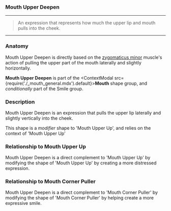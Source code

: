 
### Mouth Upper Deepen

***

> An expression that represents how much the 
> upper lip and mouth pulls into the cheek.

***

### Anatomy

Mouth Upper Deepen is directly based on the 
[zygomaticus minor](https://en.wikipedia.org/wiki/Zygomaticus_minor_muscle) 
muscle's action of pulling the upper part of the mouth laterally and slightly horizontally.

**Mouth Upper Deepen** is part of 
the <ContextModal src={require('./_mouth_general.mdx').default}><b>Mouth</b></ContextModal> 
shape group, and *conditionally* part of the Smile group.

### Description

Mouth Upper Deepen is an expression that pulls the 
upper lip laterally and slightly vertically into the cheek.

This shape is a *modifier* shape to 'Mouth Upper Up', and relies 
on the context of 'Mouth Upper Up'

### Relationship to Mouth Upper Up

Mouth Upper Deepen is a direct complement to 'Mouth Upper Up' 
by modifying the shape of 'Mouth Upper Up' by creating a more 
distressed expression.

### Relationship to Mouth Corner Puller

Mouth Upper Deepen is a direct complement to 'Mouth Corner Puller' 
by modifying the shape of 'Mouth Corner Puller' by helping create a more 
expressive smile.
